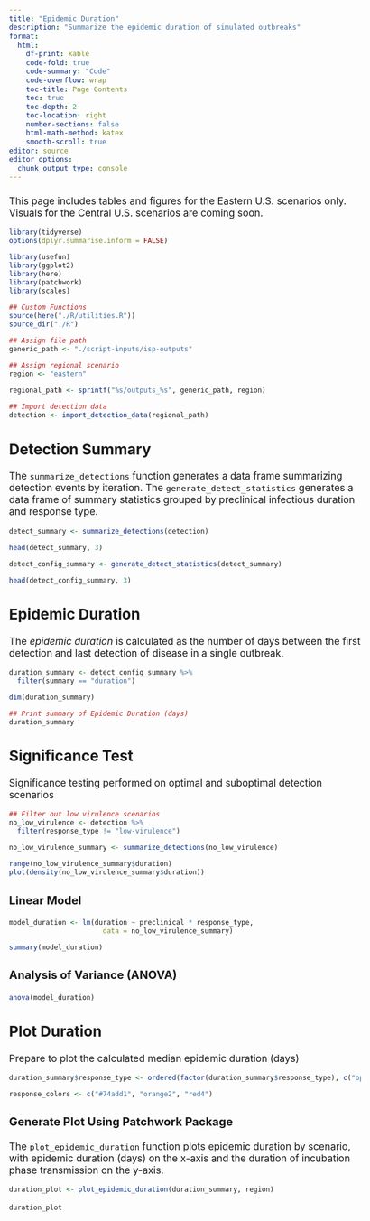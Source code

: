 ```yaml
---
title: "Epidemic Duration"
description: "Summarize the epidemic duration of simulated outbreaks"
format:
  html: 
    df-print: kable
    code-fold: true
    code-summary: "Code"
    code-overflow: wrap
    toc-title: Page Contents
    toc: true
    toc-depth: 2
    toc-location: right
    number-sections: false
    html-math-method: katex
    smooth-scroll: true
editor: source
editor_options: 
  chunk_output_type: console
---
```

```{=html}
<style type="text/css">

body, td {
   font-size: 13pt;
}
code.r{
  font-size: 9pt;
}
pre {
  font-size: 11pt
}
</style>
```

::: {.callout-note icon=true}
#### 

This page includes tables and figures for the Eastern U.S. scenarios only. Visuals for the Central U.S. scenarios are coming soon.
  
:::

```r
library(tidyverse)
options(dplyr.summarise.inform = FALSE)

library(usefun)
library(ggplot2)
library(here)
library(patchwork)
library(scales)

## Custom Functions
source(here("./R/utilities.R"))
source_dir("./R")

## Assign file path 
generic_path <- "./script-inputs/isp-outputs"

## Assign regional scenario
region <- "eastern"

regional_path <- sprintf("%s/outputs_%s", generic_path, region)

## Import detection data
detection <- import_detection_data(regional_path)
```

## Detection Summary
The `summarize_detections` function generates a data frame summarizing detection events by iteration. The `generate_detect_statistics` generates a data frame of summary statistics grouped by preclinical infectious duration and response type.
```r
detect_summary <- summarize_detections(detection)

head(detect_summary, 3)

detect_config_summary <- generate_detect_statistics(detect_summary)

head(detect_config_summary, 3)
```

## Epidemic Duration
The *epidemic duration* is calculated as the number of days between the first detection and last detection of disease in a single outbreak.
```r
duration_summary <- detect_config_summary %>%         
  filter(summary == "duration")

dim(duration_summary)

## Print summary of Epidemic Duration (days)
duration_summary
```

## Significance Test
Significance testing performed on optimal and suboptimal detection scenarios
```r
## Filter out low virulence scenarios
no_low_virulence <- detection %>%
  filter(response_type != "low-virulence")

no_low_virulence_summary <- summarize_detections(no_low_virulence)

range(no_low_virulence_summary$duration)
plot(density(no_low_virulence_summary$duration))
```

### Linear Model
```r
model_duration <- lm(duration ~ preclinical * response_type, 
                       data = no_low_virulence_summary)

summary(model_duration)
```

### Analysis of Variance (ANOVA)
```r
anova(model_duration)
```

## Plot Duration
Prepare to plot the calculated median epidemic duration (days)
```r
duration_summary$response_type <- ordered(factor(duration_summary$response_type), c("optimal", "suboptimal", "low-virulence"))

response_colors <- c("#74add1", "orange2", "red4") 
```

### Generate Plot Using Patchwork Package
The `plot_epidemic_duration` function plots epidemic duration by scenario, with epidemic duration (days) on the x-axis and the duration of incubation phase transmission on the y-axis.
```r
duration_plot <- plot_epidemic_duration(duration_summary, region)
```

```r
duration_plot
```